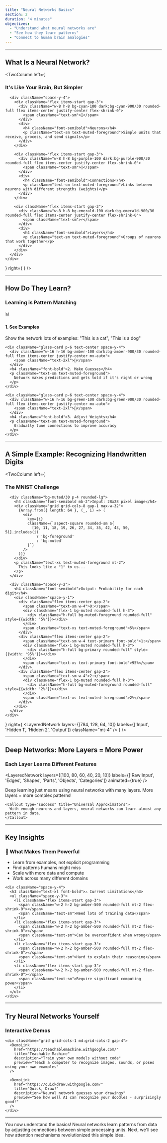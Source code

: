 ```yaml
---
title: "Neural Networks Basics"
section: 2
duration: "4 minutes"
objectives:
  - "Understand what neural networks are"
  - "See how they learn patterns"
  - "Connect to human brain analogies"
---
```



<SectionHeader 
  title="Neural Networks"
  subtitle="The Building Blocks of AI"
  gradient="from-pink-400 via-red-500 to-orange-600"
/>

---

## What Is a Neural Network?

<TwoColumn 
  left={
    <div className="space-y-6">
      <h3 className="text-xl font-bold">It's Like Your Brain, But Simpler</h3>
      
      <div className="space-y-4">
        <div className="flex items-start gap-3">
          <div className="w-8 h-8 bg-cyan-100 dark:bg-cyan-900/30 rounded-full flex items-center justify-center flex-shrink-0">
            <span className="text-sm">🧠</span>
          </div>
          <div>
            <h4 className="font-semibold">Neurons</h4>
            <p className="text-sm text-muted-foreground">Simple units that receive, process, and send signals</p>
          </div>
        </div>
        
        <div className="flex items-start gap-3">
          <div className="w-8 h-8 bg-purple-100 dark:bg-purple-900/30 rounded-full flex items-center justify-center flex-shrink-0">
            <span className="text-sm">🔗</span>
          </div>
          <div>
            <h4 className="font-semibold">Connections</h4>
            <p className="text-sm text-muted-foreground">Links between neurons with different strengths (weights)</p>
          </div>
        </div>
        
        <div className="flex items-start gap-3">
          <div className="w-8 h-8 bg-emerald-100 dark:bg-emerald-900/30 rounded-full flex items-center justify-center flex-shrink-0">
            <span className="text-sm">⚡</span>
          </div>
          <div>
            <h4 className="font-semibold">Layers</h4>
            <p className="text-sm text-muted-foreground">Groups of neurons that work together</p>
          </div>
        </div>
      </div>
    </div>
  }
  right={
    <SimpleNeuralNetwork 
      className="mt-4" 
      interactive={true}
      showLabels={true}
    />
  }
/>

---

## How Do They Learn?

<div className="space-y-8">
  <h3 className="text-2xl font-bold text-center">Learning is Pattern Matching</h3>
  
  <div className="grid grid-cols-1 md:grid-cols-3 gap-6">
    <div className="glass-card p-6 text-center space-y-4">
      <div className="w-16 h-16 bg-blue-100 dark:bg-blue-900/30 rounded-full flex items-center justify-center mx-auto">
        <span className="text-2xl">📊</span>
      </div>
      <h4 className="font-bold">1. See Examples</h4>
      <p className="text-sm text-muted-foreground">
        Show the network lots of examples: "This is a cat", "This is a dog"
      </p>
    </div>
    
    <div className="glass-card p-6 text-center space-y-4">
      <div className="w-16 h-16 bg-amber-100 dark:bg-amber-900/30 rounded-full flex items-center justify-center mx-auto">
        <span className="text-2xl">🎯</span>
      </div>
      <h4 className="font-bold">2. Make Guesses</h4>
      <p className="text-sm text-muted-foreground">
        Network makes predictions and gets told if it's right or wrong
      </p>
    </div>
    
    <div className="glass-card p-6 text-center space-y-4">
      <div className="w-16 h-16 bg-green-100 dark:bg-green-900/30 rounded-full flex items-center justify-center mx-auto">
        <span className="text-2xl">🔧</span>
      </div>
      <h4 className="font-bold">3. Adjust Weights</h4>
      <p className="text-sm text-muted-foreground">
        Gradually tune connections to improve accuracy
      </p>
    </div>
  </div>
</div>

---

## A Simple Example: Recognizing Handwritten Digits

<TwoColumn 
  left={
    <div className="space-y-4">
      <h3 className="text-xl font-bold">The MNIST Challenge</h3>
      
      <div className="bg-muted/30 p-4 rounded-lg">
        <h4 className="font-semibold mb-2">Input: 28x28 pixel image</h4>
        <div className="grid grid-cols-8 gap-1 max-w-32">
          {Array.from({ length: 64 }, (_, i) => (
            <div 
              key={i} 
              className={`aspect-square rounded-sm ${
                [10, 11, 18, 19, 26, 27, 34, 35, 42, 43, 50, 51].includes(i)
                  ? 'bg-foreground' 
                  : 'bg-muted'
              }`}
            />
          ))}
        </div>
        <p className="text-xs text-muted-foreground mt-2">
          This looks like a "1" to us...
        </p>
      </div>
      
      <div className="space-y-2">
        <h4 className="font-semibold">Output: Probability for each digit</h4>
        <div className="space-y-1">
          <div className="flex items-center gap-2">
            <span className="text-sm w-4">0:</span>
            <div className="flex-1 bg-muted rounded-full h-3">
              <div className="h-full bg-muted-foreground rounded-full" style={{width: '5%'}}></div>
            </div>
            <span className="text-xs text-muted-foreground">5%</span>
          </div>
          <div className="flex items-center gap-2">
            <span className="text-sm w-4 text-primary font-bold">1:</span>
            <div className="flex-1 bg-muted rounded-full h-3">
              <div className="h-full bg-primary rounded-full" style={{width: '95%'}}></div>
            </div>
            <span className="text-xs text-primary font-bold">95%</span>
          </div>
          <div className="flex items-center gap-2">
            <span className="text-sm w-4">2:</span>
            <div className="flex-1 bg-muted rounded-full h-3">
              <div className="h-full bg-muted-foreground rounded-full" style={{width: '2%'}}></div>
            </div>
            <span className="text-xs text-muted-foreground">2%</span>
          </div>
        </div>
      </div>
    </div>
  }
  right={
    <LayeredNetwork
      layers={[784, 128, 64, 10]}
      labels={['Input', 'Hidden 1', 'Hidden 2', 'Output']}
      className="mt-4"
    />
  }
/>

---

## Deep Networks: More Layers = More Power

<div className="space-y-6">
  <h3 className="text-xl font-bold text-center">Each Layer Learns Different Features</h3>
  
  <LayeredNetwork
    layers={[100, 80, 60, 40, 20, 10]}
    labels={['Raw Input', 'Edges', 'Shapes', 'Parts', 'Objects', 'Categories']}
    animated={true}
  />
  
  <div className="grid grid-cols-1 md:grid-cols-2 gap-6 mt-8">
    <Callout type="info" title="Why 'Deep'?">
      Deep learning just means using neural networks with many layers. More layers = more complex patterns!
    </Callout>
    
    <Callout type="success" title="Universal Approximators">
      With enough neurons and layers, neural networks can learn almost any pattern in data.
    </Callout>
  </div>
</div>

---

## Key Insights

<div className="space-y-6">
  <div className="grid grid-cols-1 md:grid-cols-2 gap-8">
    <div className="space-y-4">
      <h3 className="text-xl font-bold">🎯 What Makes Them Powerful</h3>
      <ul className="space-y-3">
        <li className="flex items-start gap-3">
          <span className="w-2 h-2 bg-primary rounded-full mt-2 flex-shrink-0"></span>
          <span className="text-sm">Learn from examples, not explicit programming</span>
        </li>
        <li className="flex items-start gap-3">
          <span className="w-2 h-2 bg-primary rounded-full mt-2 flex-shrink-0"></span>
          <span className="text-sm">Find patterns humans might miss</span>
        </li>
        <li className="flex items-start gap-3">
          <span className="w-2 h-2 bg-primary rounded-full mt-2 flex-shrink-0"></span>
          <span className="text-sm">Scale with more data and compute</span>
        </li>
        <li className="flex items-start gap-3">
          <span className="w-2 h-2 bg-primary rounded-full mt-2 flex-shrink-0"></span>
          <span className="text-sm">Work across many different domains</span>
        </li>
      </ul>
    </div>
    
    <div className="space-y-4">
      <h3 className="text-xl font-bold">⚠️ Current Limitations</h3>
      <ul className="space-y-3">
        <li className="flex items-start gap-3">
          <span className="w-2 h-2 bg-amber-500 rounded-full mt-2 flex-shrink-0"></span>
          <span className="text-sm">Need lots of training data</span>
        </li>
        <li className="flex items-start gap-3">
          <span className="w-2 h-2 bg-amber-500 rounded-full mt-2 flex-shrink-0"></span>
          <span className="text-sm">Can be overconfident when wrong</span>
        </li>
        <li className="flex items-start gap-3">
          <span className="w-2 h-2 bg-amber-500 rounded-full mt-2 flex-shrink-0"></span>
          <span className="text-sm">Hard to explain their reasoning</span>
        </li>
        <li className="flex items-start gap-3">
          <span className="w-2 h-2 bg-amber-500 rounded-full mt-2 flex-shrink-0"></span>
          <span className="text-sm">Require significant computing power</span>
        </li>
      </ul>
    </div>
  </div>
</div>

---

## Try Neural Networks Yourself

<div className="space-y-4">
  <h3 className="text-xl font-bold text-center">Interactive Demos</h3>
  
  <div className="grid gap-4">
    <DemoLink
      href="https://playground.tensorflow.org"
      title="TensorFlow Playground"
      description="Visualize how neural networks learn in your browser"
      preview="Play with different architectures, datasets, and watch the learning process in real-time"
      variant="large"
    />
    
    <div className="grid grid-cols-1 md:grid-cols-2 gap-4">
      <DemoLink
        href="https://teachablemachine.withgoogle.com/"
        title="Teachable Machine"
        description="Train your own models without code"
        preview="Teach a computer to recognize images, sounds, or poses using your own examples"
      />
      
      <DemoLink
        href="https://quickdraw.withgoogle.com/"
        title="Quick, Draw!"
        description="Neural network guesses your drawings"
        preview="See how well AI can recognize your doodles - surprisingly good!"
      />
    </div>
  </div>
</div>

---

<Callout type="success" title="Neural Networks: The Foundation">
  You now understand the basics! Neural networks learn patterns from data by adjusting connections between simple processing units. Next, we'll see how attention mechanisms revolutionized this simple idea.
</Callout>